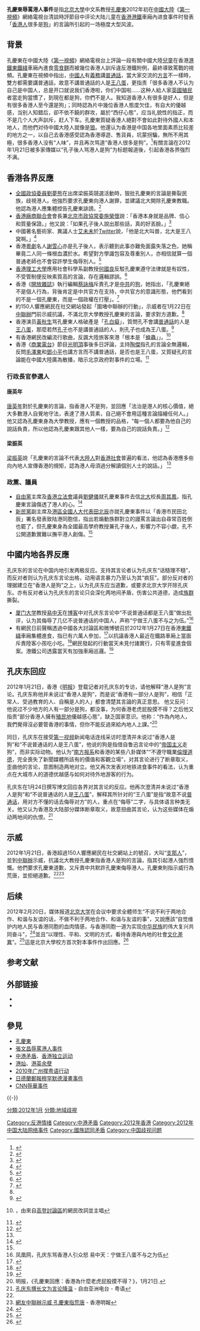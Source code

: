 '''孔慶東辱罵港人事件'''是指[[北京大學|北京大學]]中文系教授[[孔慶東|孔慶東]]2012年初在[[中國大陸|中國大陸]]《[[第一視頻|第一視頻]]》網絡電視台清談時評節目中评论大陆儿童在[[香港|香港]][[港鐵|港鐵]]車廂內进食事件时發表「[[香港人|香港人]]很多是[[狗|狗]]」的言論所引起的一场極度大型风波。

== 背景 ==

孔慶東在中國大陸《[[第一視頻|第一視頻]]》網絡電視台上評論一段有關中國大陸[[兒童|兒童]]在香港[[港鐵|港鐵]][[東鐵綫|東鐵綫]]車廂內進食[[零食|零食]][[麵|麵]]而被幾位香港人訓斥違反港鐵附例，最終導致罵戰的視頻。孔慶東在視頻中指出，[[中國人|中國人]]有[[義務|義務]]講[[普通話|普通話]]，當大家交流的[[方言|方言]]不一樣時，雙方都需要講普通話，故意不講普通話的人是[[王八蛋|王八蛋]]，更指责「很多香港人不认为自己是中国人，总是开口就说我们香港啦，你们中国啦……这种人給人家[[英屬香港|英國殖民]]者當走狗當慣了，到現在都是狗，你們不是人。我知道香港人有很多是好人，但是有很多香港人至今還是狗」；同時認為片中幾位香港人態度欠佳，有自大的優越感，当别人知錯后，卻不依不饒的群攻，屬於“西仔心態”，应当礼貌性的指正，而不是几个人大声訓斥，赶人下车。孔慶東質疑香港人絕對不會如此對待外國人和本地人，而他們对待中國大陸人就像是[[狼|狼]]。他還认为香港是中国各地里面素质比较差的地方之一，以自己去香港感受認為香港導遊、售貨員，坑蒙拐騙，無所不用其極，很多香港人没有“人味”，并且再次骂道“香港人很多是狗”。<ref>{{Cite web |url=http://www.youtube.com/watch?v=ko5MSXZjmBE |title=孔庆东大骂香港人很多是狗”（视频） |accessdate=2012-03-23 |archive-date=2017-01-24 |archive-url=https://web.archive.org/web/20170124074547/https://www.youtube.com/watch?v=ko5MSXZjmBE |dead-url=no }}</ref>有關言論在2012年1月21日被多家傳媒以“孔子後人骂港人是狗”为标题報道後，引起香港各界強烈不满。

== 香港各界反應 ==
* [[全國政協委員|全國政協委員]][[劉夢熊|劉夢熊]]在出席梁振英競選活動時，狠批孔慶東的言論是撕裂民族，歧視港人。他強烈要求孔慶東向港人謝罪，並建議北大開除孔慶東教職。他認為港人應集體控告孔慶東誹謗。<ref name="孔慶東罵港人是狗 劉夢熊：告呢條友誹謗">{{cite web |accessdate=2012-01-21 |publisher=蘋果日報 |title=孔慶東罵港人是狗 劉夢熊：告呢條友誹謗 |url=http://hk.apple.nextmedia.com/realtime/art_main.php?iss_id=20120121&sec_id=6996647&art_id=50061160 |date=2012-01-21 |archive-date=2012-04-26 |archive-url=https://web.archive.org/web/20120426080440/http://hk.apple.nextmedia.com/realtime/art_main.php?iss_id=20120121&sec_id=6996647&art_id=50061160 |dead-url=no }}</ref>
* [[廠商會|香港廠商聯合會]]會長兼[[政協常委|北京市政協常委]][[施榮懷|施榮懷]]說：「香港本身就是品牌、信心和質量保證。」他又說：「如果孔子後人說出那些話，真的好丟臉。」<ref name="港特首參選人 齊轟孔慶東">{{cite news|url=http://www.worldjournal.com/view/full_news/17256788/article-%E6%B8%AF%E7%89%B9%E9%A6%96%E5%8F%83%E9%81%B8%E4%BA%BA-%E9%BD%8A%E8%BD%9F%E5%AD%94%E6%85%B6%E6%9D%B1?instance=m1b|title=港特首參選人 齊轟孔慶東|publisher=世界新聞網|date=2012-01-22|accessdate=2012-01-24|archive-date=2012-04-22|archive-url=https://web.archive.org/web/20120422071317/http://www.worldjournal.com/view/full_news/17256788/article-%E6%B8%AF%E7%89%B9%E9%A6%96%E5%8F%83%E9%81%B8%E4%BA%BA-%E9%BD%8A%E8%BD%9F%E5%AD%94%E6%85%B6%E6%9D%B1?instance=m1b|dead-url=yes}}</ref>
* 中國著名藝術家、異議人士[[艾未未|艾未未]]於[[Twitter|Twitter]]說，「他是北大叫兽，北大是王八窝啊。」<ref>{{cite news|url=http://big5.soundofhope.org/programs/162/208774-1.asp|title=學者分析孔慶東罵港人的文革思維及後台|publisher=希望之聲|date=2012-01-23|deadurl=yes|archiveurl=https://web.archive.org/web/20120125192620/http://big5.soundofhope.org/programs/162/208774-1.asp|archivedate=2012-01-25|accessdate=2012-01-24}}</ref>
* 香港[[粵劇|粵劇]]名人[[謝雪心|謝雪心]]亦是孔子後人，表示聽到此事亦難免面露失落之色，她稱畢竟二人同一條根血濃於水。希望對方學識包容及尊重別人，亦相信就算一個普通老師也不會容許學生侮辱別人。<ref>{{cite news|url=http://ol.mingpao.com/cfm/star5.cfm?File=20120124/saa01/mac1.txt|title=謝雪心斥孔慶東不懂包容|publisher=明報|date=2012-01-24|accessdate=2021-09-05|archive-date=2019-11-30|archive-url=https://web.archive.org/web/20191130160814/https://ol.mingpao.com/cfm/star5.cfm?File=20120124%2Fsaa01%2Fmac1.txt|dead-url=no}}</ref>
* [[香港理工大學|香港理工大學]]應用社會科學系副教授[[何國良|何國良]]反駁孔慶東遵守法律就是有奴性，不受管制便反映素質高的言論，存在邏輯謬誤。<ref>{{cite news|url=http://dailynews.sina.com/bg/chn/chnlocal/phoenixtv/20120120/19193086008.html|title=孔慶東駡港人：用法治維持秩序就證明人沒有素質|publisher=新浪新聞|date=2012-01-20|accessdate=2012-01-24|archive-date=2015-05-02|archive-url=https://web.archive.org/web/20150502005154/http://dailynews.sina.com/bg/chn/chnlocal/phoenixtv/20120120/19193086008.html|dead-url=no}}</ref>
* 香港《[[開放雜誌|開放雜誌]]》執行編輯[[蔡詠梅|蔡詠梅]]斥責孔才是[[中共|中共]]的[[走狗|狗]]，她指出，「孔慶東絕不是個人行為，背後肯定是中共官方在支持，中共官方的意識形態，他們看到的不是一個孔慶東，而是一個政權在打壓」。<ref name="港人到中聯辦抗議孔慶東的侮辱言論">{{cite news|url=http://www.epochtimes.com/b5/12/1/24/n3494334.htm%E6%B8%AF%E4%BA%BA%E5%88%B0%E4%B8%AD%E8%81%AF%E8%BE%A6%E6%8A%97%E8%AD%B0%E5%AD%94%E6%85%B6%E6%9D%B1%E7%9A%84%E4%BE%AE%E8%BE%B1%E8%A8%80%E8%AB%96|title=港人到中聯辦抗議孔慶東的侮辱言論|publisher=大紀元|date=2012-01-24|accessdate=2012-02-20|archive-date=2012-03-10|archive-url=https://web.archive.org/web/20120310222438/http://www.epochtimes.com/b5/12/1/24/n3494334.htm%E6%B8%AF%E4%BA%BA%E5%88%B0%E4%B8%AD%E8%81%AF%E8%BE%A6%E6%8A%97%E8%AD%B0%E5%AD%94%E6%85%B6%E6%9D%B1%E7%9A%84%E4%BE%AE%E8%BE%B1%E8%A8%80%E8%AB%96|dead-url=no}}</ref>
* 約150人響應網民在社交網站發起「圍堵中聯辦的行動」，示威者在1月22日在[[中聯辦|中聯辦]]門前示威抗議，不滿北京大學教授孔慶東的言論，要求對方道歉。<ref name="港人到中聯辦抗議孔慶東的侮辱言論"/>
* 香港演员[[黃秋生|黃秋生]]骂孔慶東人格破產是「[[白癡|孔白癡]]」，質問孔不會講[[普通話|普通話]]的人是[[王八蛋|王八蛋]]，那麼若然[[孔子|孔子]]也不是講普通話的人，則孔子也成為王八蛋。<ref>{{Cite web |url=http://www.epochtimes.com/b5/12/1/23/n3493911.htm%E5%AD%94%E6%85%B6%E6%9D%B1%E3%80%8C%E7%8B%97%E3%80%8D%E8%AB%96%E7%99%BC%E9%85%B5-%E9%A6%99%E6%B8%AF%E5%AA%92%E9%AB%94%E5%A4%A7%E5%B9%85%E5%A0%B1%E5%B0%8E?p=all |title=孔慶東「狗」論發酵 香港媒體大幅報導 |access-date=2012-01-28 |archive-date=2016-03-04 |archive-url=https://web.archive.org/web/20160304121801/http://www.epochtimes.com/b5/12/1/23/n3493911.htm%E5%AD%94%E6%85%B6%E6%9D%B1%E3%80%8C%E7%8B%97%E3%80%8D%E8%AB%96%E7%99%BC%E9%85%B5-%E9%A6%99%E6%B8%AF%E5%AA%92%E9%AB%94%E5%A4%A7%E5%B9%85%E5%A0%B1%E5%B0%8E?p=all |dead-url=no }}</ref>
* 有香港網民改編流行歌曲，反諷大陸旅客來港「根本是「[[蝗蟲論|蝗蟲]]」」。<ref>{{Youtube|H4aUPksWjDU|高登音樂台&蝗蟲系列 蝗 (原曲: 強)}}，由來自[[高登討論區|高登討論區]]的網民改詞並主唱</ref>
* 香港《[[商業電台|商業電台]]》節目[[光明頂_(廣播節目)|光明頂]]事後多日評論，主持[[陶傑|陶傑]]指孔的言論全無邏輯，反問[[毛澤東|毛澤東]]和[[鄧小平|鄧小平]]也講方言而不講普通話，是否也是王八蛋，又質疑孔的言論能在中國大陸廣為散播，暗示北京政府對事件的立場。<ref>{{Youtube|jF3fpGOvkDM|光明頂2012-01-25 孔慶東狗論事件}}</ref>

=== 行政長官參選人 ===
==== 唐英年 ==== 
[[唐英年|唐英年]]對於孔慶東的言論，指香港人不是狗，並回應「法治是港人的核心價值，絕大多數港人自覺地守法，表達了港人質素，自己絕不會用這種言論描繪任何人。」他又認為孔慶東身為大學教授，應有一個教授的品格，“每一個人都要為他自己的說話負責，所以他認為孔慶東跟其他人一樣，要為自己的說話負責。」<ref>{{cite news|url=http://www.chinareviewnews.com/doc/1019/8/7/8/101987885.html?coluid=176&kindid=0&docid=101987885&mdate=0122095014|title=唐英年﹕港人不是狗|publisher=中國評論新聞|date=2012-01-22|accessdate=2012-01-24|archive-date=2020-02-20|archive-url=https://web.archive.org/web/20200220205234/http://www.chinareviewnews.com/doc/1019/8/7/8/101987885.html?coluid=176&kindid=0&docid=101987885&mdate=0122095014}}</ref>

==== 梁振英 ====
[[梁振英|梁振英]]說「孔慶東的言論不代表[[大陸人|大陸人]]對[[香港社會|香港社會]]普遍的看法，他認為香港應多些向內地人宣傳香港的規矩，認為港人毋須過分解讀個別人士的說話。」
<ref name="港特首參選人 齊轟孔慶東"/>

=== 政黨、議員===
*[[自由黨_(香港)|自由黨]]主席及[[香港立法會|香港立法會]]議員[[劉健儀|劉健儀]]就孔慶東事件去信[[北京大學|北大]]校長[[周其鳳|周其鳳]]，指孔慶東言論傷透了港人的心。<ref name="孔慶東未道歉 田北辰譴責">{{cite news|url=http://udn.com/NEWS/MAINLAND/MAI2/6865375.shtml|title=孔慶東未道歉 田北辰譴責|publisher=世界日報|date=2012-01-29}}</ref>
*[[新民黨_(香港)|新民黨]]副主席及[[港區全國人大代表|港區全國人大代表]][[田北辰|田北辰]]亦就孔慶東事件以「香港市民田北辰」署名發表致陆港同胞信，指出若煽動族群對立的謾罵言論出自尋常百姓倒也罷了，但孔慶東身為全國最高學府教授兼孔子後人，影響力不容小覷，孔不公開道歉實難以撫平港人創傷。<ref name="孔慶東未道歉 田北辰譴責"/>

== 中國内地各界反應 ==
孔庆东的言论在中国内地引发两极反应。支持其言论者认为孔庆东“话糙理不糙”，而反对者则认为孔庆东言论出格，动用语言暴力乃至认为其“疯狂”。部分反对者的理据建立在“香港人是狗”之上，认为孔庆东应当道歉，或要求北京大学开除孔庆东。亦有反对者认为孔庆东的言论只会深化两地间矛盾，伤害公共道德，造成[[族群|族群]]撕裂。
* [[厦门大学|厦门大学]]教授[[易中天|易中天]]在[[博客|博客]]中对孔庆东言论中“不说普通话都是王八蛋”做出批评，认为其侮辱了几亿不说普通话的中国人，声称“宁做王八蛋不与之为伍。”<ref>凤凰网，孔庆东骂香港人引众怒 易中天：宁做王八蛋不与之为伍</ref>
* 有網民日前聲稱透過中國各大討論區和微博號召於2012年1月27日在香港[[東鐵綫|東鐵綫]]車廂集體進食，指已有六萬人參加，<ref>{{cite news|url=http://www1.881903.com/apps/newsBoss/html/news/20120126/2012012619262582800.htm|title=內地網民發起明天集體於東鐵線進食|publisher=香港商業電台|date=2012-01-27}}{{dead link|date=2017年12月 |bot=InternetArchiveBot |fix-attempted=yes }}</ref>以抗議香港人最近在鐵路車廂上當面斥責陸客小孩吃小吃。<ref>{{cite news|url=http://tw.news.yahoo.com/陸網友串聯-搭港鐵大吃大喝-213000606.html|title=陸網友串聯 搭港鐵大吃大喝|publisher=台灣旺報|date=2012-01-28|accessdate=2021-09-05|archive-date=2019-12-01|archive-url=https://web.archive.org/web/20191201140631/https://tw.news.yahoo.com/%E9%99%B8%E7%B6%B2%E5%8F%8B%E4%B8%B2%E8%81%AF-%E6%90%AD%E6%B8%AF%E9%90%B5%E5%A4%A7%E5%90%83%E5%A4%A7%E5%96%9D-213000606.html|dead-url=no}}</ref>網民發起的行動當天未見付諸實行，只有零星進食個案。港鐵公司透露當天有加強車廂巡邏。<ref>{{cite news|url=http://news.sina.com.hk/news/5/1/1/2560666/1.html|title=「東鐵集體進食」號召無影|publisher=香港星島日報(新浪新聞)|date=2012-01-28}}{{dead link|date=2017年12月 |bot=InternetArchiveBot |fix-attempted=yes }}</ref>

==孔庆东回应==
2012年1月21日，香港《[[明报|明报]]》登载记者对孔庆东的专访，请他解释“港人是狗”言论。孔庆东称他并未说过“香港人是狗”，而是说“香港有一部分人是狗”，相信「正常人、受過教育的人、自稱是人的人」都會清楚其言論的真正意思。 他又反问：他说过不少地方的人有一部分是狗，都没事，为何香港老虎屁股摸不得？之后他又指责“部分香港人擁有[[殖民地|殖民地]]優越感心態”，缺乏国家意识。他称：“作為內地人，我們覺得沒必要管香港的事情，但你不能反過來給內地人上課。”<ref>明报，《孔慶東回應：香港為什麼老虎屁股摸不得？》，1月21日.</ref>

同日，孔庆东在接受[[第一视频|第一视频]]新闻电话连线采访时澄清并未说过“香港人是狗”和“不说普通话的人是王八蛋”，他说的狗是指借自鲁迅言论中的“[[帝国主义|帝国主义]]走狗”，而非实际动物。他认为“[[南方报系|南方报系]]和香港的某些八卦媒体”“不遵守職業[[倫理|倫理]][[道德|道德]]，完全喪失了新聞媒體所該有的價值和客觀立場”，对其言论进行了断章取义，歪曲他的言论，意图制造两地对立。他又再次发表对地铁进食事件的看法，认为重点在大城市人的道德优越感与如何对待外地游客的行为。
 
孔庆东在1月24日撰写博文回应各界对其言论的反应。他再次澄清并未说过“香港人是狗”和“不说普通话的人是[[王八蛋|王八蛋]]”，解释其所针对的“王八蛋”是指“故意不说[[普通话|普通话]]，用对方不懂的话去侮辱对方”的人，重点在“侮辱”二字，与具体语言种类无关。他又认为香港及大陆部分媒体断章取义，故意扭曲其言论，认为这些媒体在煽动两地间的仇恨。<ref>[http://www.rfa.org/cantonese/news/china_professor-01252012100751.html 孔庆东撰长文为言论降温] {{Wayback|url=http://www.rfa.org/cantonese/news/china_professor-01252012100751.html |date=20151102091326 }} - 自由亚洲电台 - 粤语</ref>

== 示威 == 
2012年1月21日，香港超過150人響應網民在社交網站上的號召，大叫“[[支那人|支那人]]”，並到[[中聯辦|中聯辦]]示威，抗議北大教授孔慶東指香港人是狗的言論，指其引起港人強烈憤慨。他們要求孔慶東道歉，又斥責中共默許孔慶東侮辱港人。孔慶東則指示威行為荒唐，並拒絕道歉。<ref name="港人到中聯辦抗議孔慶東的侮辱言論"/><ref>[http://news.sina.com.hk/news/3/1/1/2557185/1.html 網友中聯辦示威 孔慶東指荒唐]{{dead link|date=2017年12月 |bot=InternetArchiveBot |fix-attempted=yes }} - 香港明報</ref>

==后续==
2012年2月20日，媒体报道[[北京大学|北京大学]]在会议中要求全體师生“不说不利于两地合作、和谐与友谊的话，不做不利于两地合作、和谐与友谊的事”，又說應該“自觉维护内地人民与香港同胞的血肉情感，与香港同胞一道为实现[[中华民族|中华民族]]的伟大复兴共同奋斗”，<ref>{{cite news|url=http://nv.qianlong.com/33530/2012/02/20/1640@7715446.htm|title=北大回应"孔庆东事件"：全体师生要维护民族情感|work=千龙网|date=2012-02-22|deadurl=yes|archiveurl=https://web.archive.org/web/20120223001748/http://nv.qianlong.com/33530/2012/02/20/1640@7715446.htm|archivedate=2012-02-23|accessdate=2012-02-26}}</ref>並且“以理性、平和、文明的方式，看待香港與內地的社會[[文化差異|文化差異]]”。<ref>{{cite news|url=http://news.163.com/12/0222/05/7QRG03NV00014AED.html|title=师生应理性看待两地社会文化差异|work=网易新闻|publisher=宁夏网 - 新消息报|date=2012-02-22|access-date=2012-02-29|archive-url=https://web.archive.org/web/20131103223111/http://news.163.com/12/0222/05/7QRG03NV00014AED.html|archive-date=2013-11-03|dead-url=yes}}</ref>這是北京大學校方首次對本事件作出回應。<ref>{{cite news|url=http://www.sooxue.com/gaokao/gkkd/gkxw/201202/203064.html|title=北大要求全体师生不说不利于香港内地和谐言论|publisher=中国日报网|quote=北京大学首次回应北大教授孔庆东骂港人事件|date=2012-02-22|deadurl=yes|archiveurl=https://web.archive.org/web/20131102211245/http://www.sooxue.com/gaokao/gkkd/gkxw/201202/203064.html|archivedate=2013-11-02|accessdate=2012-02-29}}</ref>

== 参考文献 ==
{{Reflist|2}}

== 外部链接 ==
* {{youtube|TZ9ZZDXXrY4|內地遊客在港鐵和香港人引發罵戰片段}}
* {{youtube|ko5MSXZjmBE|孔慶東有關言論的「第一視頻」片段}}

== 參見 ==
* [[孔慶東|孔慶東]]
* [[張文昌辱罵港人事件|張文昌辱罵港人事件]]
* [[中港矛盾|中港矛盾]]、[[香港独立运动|香港独立运动]]
* [[港灿|港灿]]、[[港英余孽|港英余孽]]
* [[2010年广州撑粤语行动|2010年广州撑粤语行动]]
* [[日德蘭郵報穆罕默德漫畫事件|日德蘭郵報穆罕默德漫畫事件]]
* [[CNN#涉華爭議言論事件|CNN辱華事件]]

{{-}}

[[Category:反港情绪|Category:反港情绪]]
[[Category:中港矛盾|Category:中港矛盾]]
[[Category:2012年香港|Category:2012年香港]]
[[Category:2012年中国大陆网络事件|Category:2012年中国大陆网络事件]]
[[Category:國族認同矛盾|Category:國族認同矛盾]]
[[分類:2012年1月|分類:2012年1月]]
[[分類:地域歧視|分類:地域歧視]]
[[Category:中国歧视问题|Category:中国歧视问题]]
